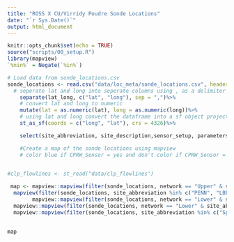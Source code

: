 ```yaml
---
title: "ROSS X CU/Virridy Poudre Sonde Locations"
date: "`r Sys.Date()`"
output: html_document
---
```


```r
knitr::opts_chunk$set(echo = TRUE)
source("scripts/00_setup.R")
library(mapview)
`%nin%` = Negate(`%in%`)

# Load data from sonde_locations.csv 
sonde_locations <- read.csv("data/loc_meta/sonde_locations.csv", header = TRUE)%>%
  # seperate lat and long into seperate columns using , as a delimiter
    separate(lat_long, c("lat", "long"), sep = ",")%>%
    # convert lat and long to numeric
    mutate(lat = as.numeric(lat), long = as.numeric(long))%>%
    # using lat and long convert the dataframe into a sf object projected to crs 4326
    st_as_sf(coords = c("long", "lat"), crs = 4326)%>%

    select(site_abbreviation, site_description,sensor_setup, parameters,  colocation_gauge, site_name, network, Installed)

    #Create a map of the sonde locations using mapview
    # color blue if CPRW_Sensor = yes and don't color if CPRW_Sensor = no
    

#clp_flowlines <- st_read("data/clp_flowlines")
```



```r

 map <- mapview::mapview(filter(sonde_locations, network == "Upper" & site_abbreviation %nin% c("PENN", "LBEA")), layer.name = "CSU X CU Upper",col.regions = "purple", cex = 8)+
  mapview(filter(sonde_locations, site_abbreviation %in% c("PENN", "LBEA")), layer.name = "Burned Study Tributaries",col.regions = "red", cex = 8)+
        mapview::mapview(filter(sonde_locations, network == "Lower" & site_abbreviation %nin% c("Lincoln","Timberline","Prospect", "Archery")), layer.name = "CSU Lower",col.regions = "cyan", cex = 6)+
  mapview::mapview(filter(sonde_locations, network == "Lower" & site_abbreviation %in% c("Lincoln","Timberline","Prospect", "Archery")), layer.name = "CSU X CU Lower",col.regions = "blue", cex = 8)+
  mapview::mapview(filter(sonde_locations, site_abbreviation %in% c("SpringCreek", "BoxCreek")), layer.name = "Lower Network Tributaries",col.regions = "green", cex = 8)
  

map
```

